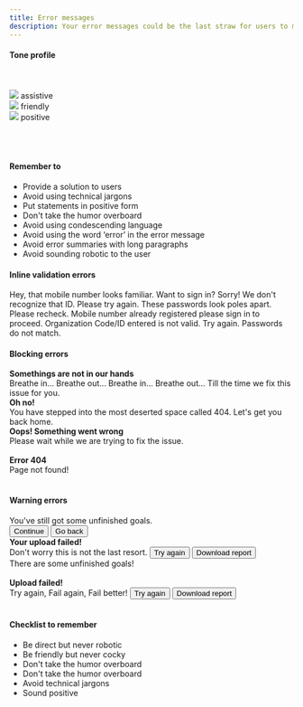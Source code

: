 ```yaml
---
title: Error messages
description: Your error messages could be the last straw for users to move forward or abort the process in the middle. Use this guide to help users navigate their way and turn their delay into an experience.
---
```


#### Tone profile
<br/>
<br/>

<Row className="justify-content-around">
    <div class="bitmap-container">
        <img src="/images/assistive.png"/>
        <Subheading className="mt-5" appearance="subtle">assistive</Subheading>
    </div>
    <div class="bitmap-container">
        <img src="/images/friendly.png"/>
        <Subheading className="mt-5" appearance="subtle">friendly</Subheading>
    </div>
    <div class="bitmap-container">
        <img src="/images/positive.png"/>
        <Subheading className="mt-5" appearance="subtle">positive</Subheading>
    </div>
</Row>
<br />
<br />
<br />

#### Remember to

<ul>
  <li>Provide a solution to users</li>
  <li>Avoid using technical jargons </li>
  <li>Put statements in positive form</li>
  <li>Don't take the humor overboard</li>
  <li>Avoid using condescending language</li>
  <li>Avoid using the word ‘error’ in the error message</li>
  <li>Avoid error summaries with long paragraphs</li>
  <li>Avoid sounding robotic to the user</li>
</ul>

#### Inline validation errors

<Rules>
  <DOs>
    <InlineMessage>
      <IconWrapper>
        Hey, that mobile number looks familiar. Want to sign
        in?
      </IconWrapper>
    </InlineMessage>
    <InlineMessage>
      <IconWrapper>
        Sorry! We don't recognize that ID. Please try again.
      </IconWrapper>
    </InlineMessage>
    <InlineMessage>
      <IconWrapper>
        These passwords look poles apart. Please recheck.
      </IconWrapper>
    </InlineMessage>
  </DOs>
  <DONTs>
    <InlineMessage>
      <IconWrapper iconType='error'>
        Mobile number already registered please sign in to
        proceed.
      </IconWrapper>
    </InlineMessage>
    <InlineMessage>
      <IconWrapper iconType='error'>
        Organization Code/ID entered is not valid. Try
        again.
      </IconWrapper>
    </InlineMessage>
    <InlineMessage>
      <IconWrapper iconType='error'>
        Passwords do not match.
      </IconWrapper>
    </InlineMessage>
  </DONTs>
</Rules>
<br />

#### Blocking errors

<Rules>
  <DOs>
    <InlineMessage>
      <IconWrapper>
        <b>Somethings are not in our hands</b>
      </IconWrapper>
    </InlineMessage>
    <div className='ml-7'>
      Breathe in... Breathe out... Breathe in... Breathe
      out... Till the time we fix this issue for you.
    </div>
    <InlineMessage>
      <IconWrapper>
        <b>Oh no!</b>
      </IconWrapper>
    </InlineMessage>
    <div className='ml-7'>
      You have stepped into the most deserted space called
      404. Let's get you back home.
    </div>
  </DOs>
  <DONTs>
    <InlineMessage>
      <IconWrapper iconType='error'>
        <div>
          <b>Oops! Something went wrong</b>
        </div>
      </IconWrapper>
    </InlineMessage>
    <div className='ml-7'>
      Please wait while we are trying to fix the issue.
    </div>
    <br />
    <InlineMessage>
      <IconWrapper iconType='error'>
        <b>Error 404</b>
      </IconWrapper>
    </InlineMessage>
    <div className='ml-7'>Page not found!</div>
  </DONTs>
</Rules>
<br />

#### Warning errors

<Rules>
  <DOs>
    <InlineMessage>
      <IconWrapper>
        You've still got some unfinished goals.
      </IconWrapper>
      <div class='ml-7'>
        <div class='d-flex mt-6'>
          <Button>Continue</Button>
          <Button class='ml-4'>Go back</Button>
        </div>
      </div>
    </InlineMessage>
    <InlineMessage>
      <IconWrapper>
        <b>Your upload failed!</b>
      </IconWrapper>
      <div class='ml-7'>
        Don't worry this is not the last resort.
        <Button class='mt-6'>Try again</Button>
        <Button class='mt-6'>Download report</Button>
      </div>
    </InlineMessage>
  </DOs>
  <DONTs>
    <InlineMessage>
      <IconWrapper iconType='error'>
        There are some unfinished goals!
      </IconWrapper>
    </InlineMessage>
    <br />
    <br />
    <InlineMessage>
      <IconWrapper iconType='error'>
        <b>Upload failed!</b>
      </IconWrapper>
      <div class='ml-7'>
        Try again, Fail again, Fail better!
        <Button class='mt-6'>Try again</Button>
        <Button class='mt-6'>Download report</Button>
      </div>
    </InlineMessage>

  </DONTs>
</Rules>
<br />

#### Checklist to remember

<ul>
  <li>Be direct but never robotic</li>
  <li>Be friendly but never cocky</li>
  <li>Don't take the humor overboard</li>
  <li>Don't take the humor overboard</li>
  <li>Avoid technical jargons</li>
  <li>Sound positive</li>
</ul>
